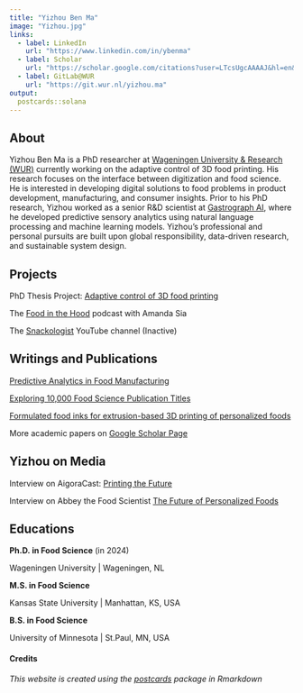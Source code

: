 ```yaml
---
title: "Yizhou Ben Ma"
image: "Yizhou.jpg"
links:
  - label: LinkedIn
    url: "https://www.linkedin.com/in/ybenma"
  - label: Scholar
    url: "https://scholar.google.com/citations?user=LTcsUgcAAAAJ&hl=en&oi=ao"
  - label: GitLab@WUR
    url: "https://git.wur.nl/yizhou.ma"
output:
  postcards::solana
---
```


## About

Yizhou Ben Ma is a PhD researcher at [Wageningen University & Research (WUR)](https://wur.eu) currently working on the adaptive control of 3D food printing. His research focuses on the interface between digitization and food science. He is interested in developing digital solutions to food problems in product development, manufacturing, and consumer insights. Prior to his PhD research, Yizhou worked as a senior R&D scientist at [Gastrograph AI](https://gastrograph.com), where he developed predictive sensory analytics using natural language processing and machine learning models. Yizhou’s professional and personal pursuits are built upon global responsibility, data-driven research, and sustainable system design.

## Projects

PhD Thesis Project: [Adaptive control of 3D food printing](https://www.wur.nl/en/project/Data-driven-modelling-and-adaptive-control-of-extrusion-based-3D-printing-of-complex-food-systems.htm)

The [Food in the Hood](https://anchor.fm/food-in-the-hood) podcast with Amanda Sia

The [Snackologist](https://www.youtube.com/channel/UCtN8KfUHJR75FWd10G7rDoQ/featured) YouTube channel (Inactive)

## Writings and Publications

[Predictive Analytics in Food Manufacturing](https://www.linkedin.com/pulse/predictive-analytics-food-manufacturing-grey-box-models-ma/)

[Exploring 10,000 Food Science Publication Titles](https://www.linkedin.com/pulse/exploring-10000-food-science-publication-titles-ben-yizhou-ma/)

[Formulated food inks for extrusion-based 3D printing of personalized foods](https://www.sciencedirect.com/science/article/pii/S2214799321001727)

More academic papers on [Google Scholar Page](https://scholar.google.com/citations?user=LTcsUgcAAAAJ&hl=en)

## Yizhou on Media

Interview on AigoraCast: [Printing the Future](https://open.spotify.com/episode/5ZeR94fNeDBGaXq0IodQQY)

Interview on Abbey the Food Scientist [The Future of Personalized Foods](https://www.youtube.com/watch?v=dXFQY6qjtmc&ab_channel=AbbeytheFoodScientist)


## Educations

**Ph.D. in Food Science** (in 2024)

Wageningen University | Wageningen, NL

**M.S. in Food Science**

Kansas State University | Manhattan, KS, USA

**B.S. in Food Science** 

University of Minnesota | St.Paul, MN, USA





#### Credits
*This website is created using the [postcards](https://github.com/seankross/postcards) package in Rmarkdown*

